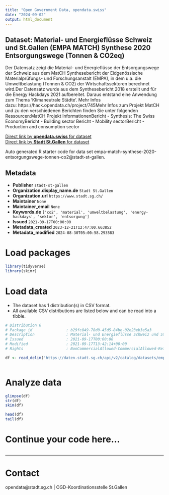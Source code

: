 ```yaml
---
title: "Open Government Data, opendata.swiss"
date: "2024-09-02"
output: html_document
---
```


## Dataset: Material- und Energieflüsse Schweiz und St.Gallen (EMPA MATCH) Synthese 2020 Entsorgungswege (Tonnen & CO2eq)

Der Datensatz zeigt die Material- und Energieflüsse der Entsorgungswege der Schweiz aus dem MatCH Synthesebericht der Eidgenössische Materialprüfungs- und Forschungsanstalt (EMPA), in dem u.a. die Umweltbelastung (Tonnen & CO2) der Wirtschaftssektoren berechnet wird.Der Datensatz wurde aus dem Synthesebericht 2018 erstellt und für die Energy Hackdays 2021 aufbereitet. Daraus entstand eine Anwendung zum Thema 'Klimaneutrale Städte'. Mehr Infos dazu: https://hack.opendata.ch/project/745Mehr Infos zum Projekt MatCH und zu den verschiedenen Berichten finden Sie unter folgenden Ressourcen:MatCH Projekt InformationenBericht - Synthesis: The Swiss EconomyBericht - Building sector Bericht - Mobility sectorBericht - Production and consumption sector

[Direct link by **opendata.swiss** for dataset](https://opendata.swiss/de/dataset/material-und-energieflusse-schweiz-und-st-gallen-empa-match-synthese-2020-entsorgungswege-tonne)<br>
[Direct link by **Stadt St.Gallen** for dataset](https://daten.stadt.sg.ch/explore/dataset/empa-match-synthese-2020-entsorgungswege-tonnen-co2/)

Auto generated R starter code for data set empa-match-synthese-2020-entsorgungswege-tonnen-co2@stadt-st-gallen.

## Metadata

- **Publisher** `stadt-st-gallen`
- **Organization.display_name.de** `Stadt St.Gallen`
- **Organization.url** `https://www.stadt.sg.ch/`
- **Maintainer** `None`
- **Maintainer_email** `None`
- **Keywords.de** `['co2', 'material', 'umweltbelastung', 'energy-hackdays', 'sektor', 'entsorgung']`
- **Issued** `2021-09-17T00:00:00`
- **Metadata_created** `2023-12-21T12:47:00.663852`
- **Metadata_modified** `2024-08-30T05:00:58.293583`


# Load packages

```r

library(tidyverse)
library(skimr)

```

# Load data

-   The dataset has 1 distribution(s) in CSV format.
-   All available CSV distributions are listed below and can be read into a tibble.

```r

# Distribution 0
# Package_id               : b29fc849-78d0-45d5-84be-02e23eb3e5a3
# Description              : Material- und Energieflüsse Schweiz und St.Gallen (EMPA MATCH) Synthese 2020 Entsorgungswege (Tonnen & CO2eq) (csv)
# Issued                   : 2021-09-17T00:00:00
# Modified                 : 2021-09-17T13:42:14+00:00
# Rights                   : NonCommercialAllowed-CommercialAllowed-ReferenceRequired

df <- read_delim('https://daten.stadt.sg.ch/api/v2/catalog/datasets/empa-match-synthese-2020-entsorgungswege-tonnen-co2/exports/csv?use_labels=true')



```

# Analyze data

```r

glimpse(df)
str(df)
skim(df)

head(df)
tail(df)

```

# Continue your code here...

```r

```

------------------------------------------------------------------------

# Contact

opendata@stadt.sg.ch | OGD-Koordinationsstelle St.Gallen
